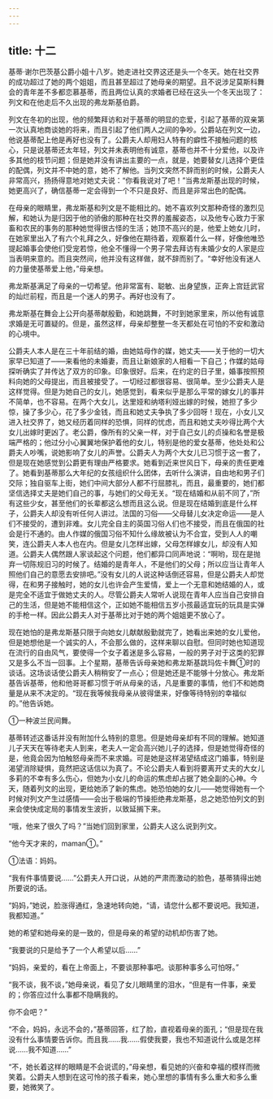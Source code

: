 ```yaml
---
---
---
```

title: 十二
---



基蒂·谢尔巴茨基公爵小姐十八岁。她走进社交界这还是头一个冬天。她在社交界的成功超过了她的两个姐姐，而且甚至超过了她母亲的期望。且不说涉足莫斯科舞会的青年差不多都恋慕基蒂，而且两位认真的求婚者已经在这头一个冬天出现了：列文和在他走后不久出现的弗龙斯基伯爵。

列文在冬初的出现，他的频繁拜访和对于基蒂的明显的恋爱，引起了基蒂的双亲第一次认真地商谈她的将来，而且引起了他们两人之间的争吵。公爵站在列文一边，他说基蒂配上他是再好也没有了。公爵夫人却用妇人特有的癖性不接触问题的核心，只是说基蒂还太年轻，列文并未表明他有诚意，基蒂也并不十分爱他，以及许多其他的枝节问题；但是她并没有讲出主要的一点，就是，她要替女儿选择个更佳的配偶，列文并不中她的意，她不了解他。当列文突然不辞而别的时候，公爵夫人非常高兴，扬扬得意地对她丈夫说：“你看我说对了吧！”当弗龙斯基出现的时候，她更高兴了，确信基蒂一定会得到一个不只是良好、而且是非常出色的配偶。

在母亲的眼睛里，弗龙斯基和列文是不能相比的。她不喜欢列文那种奇怪的激烈见解，和她认为是归因于他的骄傲的那种在社交界的羞赧姿态，以及他专心致力于家畜和农民的事务的那种她觉得很古怪的生活；她顶不高兴的是，他爱上她女儿时，在她家里出入了有六个礼拜之久，好像他在期待着，观察着什么一样，好像他唯恐提起婚事会使他们受宠若惊，他全不懂得一个男子常去拜访有未婚少女的人家是应当表明来意的。而且突然间，他并没有这样做，就不辞而别了。“幸好他没有迷人的力量使基蒂爱上他，”母亲想。

弗龙斯基满足了母亲的一切希望。他非常富有、聪敏、出身望族，正奔上宫廷武官的灿烂前程，而且是一个迷人的男子。再好也没有了。

弗龙斯基在舞会上公开向基蒂献殷勤，和她跳舞，不时到她家里来，所以他有诚意求婚是无可置疑的。但是，虽然这样，母亲却整整一冬天都处在可怕的不安和激动的心境中。

公爵夫人本人是在三十年前结的婚，由她姑母作的媒，她丈夫——关于他的一切大家早已知道了——来看他的未婚妻，而且让新娘家的人相看一下自己；作媒的姑母探听确实了并传达了双方的印象。印象很好。后来，在约定的日子里，婚事按照预料向她的父母提出，而且被接受了。一切经过都很容易、很简单。至少公爵夫人是这样觉得。但是为她自己的女儿，她感觉到，看来似乎是那么平常的嫁女儿的事并不简单，也不容易。在两个大女儿，达里娅和纳塔利娅出嫁的时候，她担了多少惊，操了多少心，花了多少金钱，而且和她丈夫争执了多少回呀！现在，小女儿又进入社交界了，她又经历着同样的恐惧，同样的忧虑，而且和她丈夫吵得比两个大女儿出嫁时更凶了。老公爵，像所有的父亲一样，对于自己女儿的贞操和名誉是极端严格的；他过分小心翼翼地保护着他的女儿，特别是他的爱女基蒂，他处处和公爵夫人吵嘴，说她影响了女儿的声誉。公爵夫人为两个大女儿已习惯于这一套了，但是现在她感觉到公爵更有理由严格要求。她看到近来世风日下，母亲的责任更难了。她看到基蒂那么大年纪的女孩组织什么团体，去听什么演讲，自由地和男子们交际；独自驱车上街，她们中间大部分人都不行屈膝礼，而且，最重要的，她们都坚信选择丈夫是她们自己的事，与她们的父母无关。“现在结婚和从前不同了，”所有这些少女，甚至他们的长辈都这么想而且这么说。但是现在结婚到底是什么样子，公爵夫人却没有听任何人讲过。法国的习俗——父母替儿女决定命运——是人们不接受的，遭到非难。女儿完全自主的英国习俗人们也不接受，而且在俄国的社会是行不通的。由人作媒的俄国习俗不知什么缘故被认为不合宜，受到人人的嘲笑，连公爵夫人本人也在内。但是女儿怎样出嫁，父母怎样嫁女儿，却没有人知道。公爵夫人偶然跟人家谈起这个问题，他们都异口同声地说：“啊哟，现在是抛弃一切陈规旧习的时候了。结婚的是青年人，不是他们的父母；所以应当让青年人照他们自己的意愿去安排吧。”没有女儿的人说这种话倒还容易，但是公爵夫人却觉得，在和男子接触时，她的女儿也许会产生爱情，爱上一个无意和她结婚的人，或是完全不适宜于做她丈夫的人。尽管公爵夫人常听人说现在青年人应当自己安排自己的生活，但是她不能相信这个，正如她不能相信五岁小孩最适宜玩的玩具是实弹的手枪一样。因此公爵夫人对于基蒂比对于她的两个姐姐更不放心了。

现在她怕的是弗龙斯基只限于向她女儿献献殷勤就完了，她看出来她的女儿爱他，但是她想他是一个诚实的人，不会那么做的，这样来聊以自慰。但同时她也知道现在流行的自由风气，要使得一个女子着迷是多么容易，一般的男子对于这类的犯罪又是多么不当一回事。上个星期，基蒂告诉母亲她和弗龙斯基跳玛佐卡舞①时的谈话。这场谈话使公爵夫人稍稍安了一点心；但是她还是不能够十分放心。弗龙斯基告诉基蒂，他和他哥哥都习惯于听从母亲的话，凡是重要的事情，他们不和她商量是从来不决定的。“现在我等候我母亲从彼得堡来，好像等待特别的幸福似的。”他告诉她。



①一种波兰民间舞。

基蒂转述这番话并没有附加什么特别的意思。但是她母亲却有不同的理解。她知道儿子天天在等待老夫人到来，老夫人一定会高兴她儿子的选择，但是她觉得奇怪的是，他竟会因为怕触怒母亲而不来求婚。可是她是这样渴望结成这门婚事，特别是渴望消除疑惧，竟然把这话信以为真了。不论公爵夫人看到将要离开丈夫的大女儿多莉的不幸有多么伤心，但她为小女儿的命运的焦虑却占据了她全副的心神。今天，随着列文的出现，更给她添了新的焦虑。她恐怕她的女儿——她觉得她有一个时候对列文产生过感情——会出于极端的节操拒绝弗龙斯基，总之她恐怕列文的到来会使快成定局的事情发生波折，以致延搁下来。

“哦，他来了很久了吗？”当她们回到家里，公爵夫人这么说到列文。

“他今天才来的，maman①。”



①法语：妈妈。

“我有件事情要说……”公爵夫人开口说，从她的严肃而激动的脸色，基蒂猜得出她所要说的话。

“妈妈，”她说，脸涨得通红，急速地转向她，“请，请您什么都不要说吧。我知道，我都知道。”

她的希望和她母亲的是一致的，但是母亲的希望的动机却伤害了她。

“我要说的只是给予了一个人希望以后……”

“妈妈，亲爱的，看在上帝面上，不要谈那种事吧。谈那种事多么可怕呀。”

“我不谈，我不谈，”她母亲说，看见了女儿眼睛里的泪水，“但是有一件事，亲爱的；你答应过什么事都不隐瞒我的。

你不会吧？”

“不会，妈妈，永远不会的，”基蒂回答，红了脸，直视着母亲的面孔；“但是现在我没有什么事情要告诉你。而且我……我……假使我要，我也不知道说什么或是怎样说……我不知道……”

“不，她长着这样的眼睛是不会说谎的，”母亲想，看见她的兴奋和幸福的模样而微笑着。公爵夫人想到在这可怜的孩子看来，她心里想的事情有多么重大和多么重要，她微笑了。